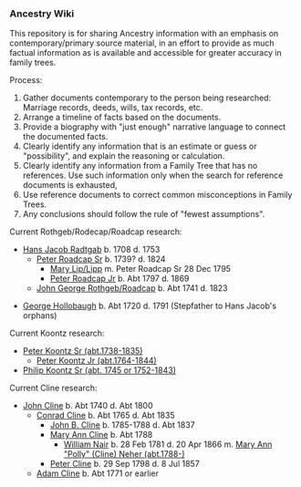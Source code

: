 === Ancestry Wiki ===
This repository is for sharing Ancestry information with an emphasis on contemporary/primary source material, in an effort to provide as much factual information as is available and accessible for greater accuracy in family trees.

Process:
# Gather documents contemporary to the person being researched:  Marriage records, deeds, wills, tax records, etc.
# Arrange a timeline of facts based on the documents.
# Provide a biography with "just enough" narrative language to connect the documented facts.
# Clearly identify any information that is an estimate or guess or "possibility", and explain the reasoning or calculation.
# Clearly identify any information from a Family Tree that has no references.  Use such information only when the search for reference documents is exhausted,
# Use reference documents to correct common misconceptions in Family Trees.
# Any conclusions should follow the rule of "fewest assumptions".

Current Rothgeb/Rodecap/Roadcap research:
* [[Profiles/Rothgeb/Radtgab-6.wikitext|Hans Jacob Radtgab]] b. 1708 d. 1753
** [[Profiles/Rothgeb/Rothgeb-117.wikitext|Peter Roadcap Sr]] b. 1739? d. 1824
*** [[Profiles/Rothgeb/Lipp-177.wikitext|Mary Lip/Lipp]] m. Peter Roadcap Sr 28 Dec 1795
*** [[Profiles/Rothgeb/Rothgeb-184.wikitext|Peter Roadcap Jr]] b. Abt 1797 d. 1869
** [[Profiles/Rothgeb/Rothgeb-69.wikitext|John George Rothgeb/Roadcap]] b. Abt 1741 d. 1823

* [[Profiles/Rothgeb/Hollobaugh-G.wikitext|George Hollobaugh]] b. Abt 1720 d. 1791 (Stepfather to Hans Jacob's orphans)

Current Koontz research:
* [[Profiles/Koontz/Koontz-229.wikitext|Peter Koontz Sr (abt.1738-1835)]]
** [[Profiles/Koontz/Koontz-1153.wikitext|Peter Koontz Jr (abt.1764-1844)]]
* [[Profiles/Koontz/Kunz-676.wikitext|Philip Koontz Sr (abt. 1745 or 1752-1843)]]

Current Cline research:
* [[Profiles/Cline/Cline-7891.wikitext|John Cline]] b. Abt 1740 d. Abt 1800
** [[Profiles/Cline/Cline-6479.wikitext|Conrad Cline]] b. Abt 1765 d. Abt 1835
*** [[Profiles/Cline/Cline-7885.wikitext|John B. Cline]] b. 1785-1788 d. Abt 1837
*** [[Profiles/Cline/Cline-7903.wikitext|Mary Ann Cline]] b. Abt 1788 
**** [[Profiles/Cline/Nair-William.wikitext|William Nair]] b. 28 Feb 1781 d. 20 Apr 1866 m. [[Profiles/Cline/Cline-7903|Mary Ann "Polly" (Cline) Neher (abt.1788-)]]
*** [[Profiles/Cline/Cline-6480.wikitext|Peter Cline]] b. 29 Sep 1798 d. 8 Jul 1857
** [[Profiles/Cline/Cline-7892.wikitext|Adam Cline]] b. Abt 1771 or earlier

